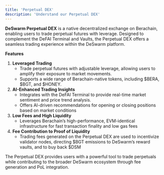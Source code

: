 ```yaml
---
title: 'Perpetual DEX'
description: 'Understand our Perpetual DEX'
---
```


**DeSwarm Perpetual DEX** is a native decentralized exchange on Berachain, enabling users to trade perpetual futures with leverage. Designed to complement the DeFAI Terminal and Vaults, the Perpetual DEX offers a seamless trading experience within the DeSwarm platform.

**Features**

1. **Leveraged Trading**
    - Trade perpetual futures with adjustable leverage, allowing users to amplify their exposure to market movements.
    - Supports a wide range of Berachain-native tokens, including $BERA, $BGT, and $HONEY.
2. **AI-Enhanced Trading Insights**
    - Integrates with the DeFAI Terminal to provide real-time market sentiment and price trend analysis.
    - Offers AI-driven recommendations for opening or closing positions based on market conditions
3. **Low Fees and High Liquidity**
    - Leverages Berachain’s high-performance, EVM-identical infrastructure for fast transaction finality and low gas fees
4. **Fee Contribution to Proof of Liquidity**
    - Trading fees generated on the Perpetual DEX are used to incentivize validator nodes, directing $BGT emissions to DeSwarm’s reward vaults, and to buy back $DSM

The Perpetual DEX provides users with a powerful tool to trade perpetuals while contributing to the broader DeSwarm ecosystem through fee generation and PoL integration.
